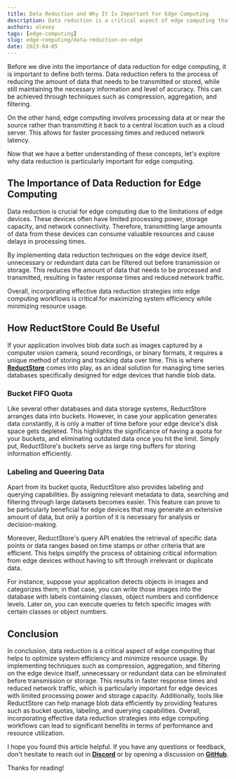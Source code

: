 ```yaml
---
title: Data Reduction and Why It Is Important For Edge Computing
description: Data reduction is a critical aspect of edge computing that helps to optimize system efficiency and minimize resource usage. 
authors: alexey
tags: [edge-computing]
slug: edge-computing/data-reduction-on-edge
date: 2023-04-05
---
```


Before we dive into the importance of data reduction for edge computing, it is important to define both terms. 
Data reduction refers to the process of reducing the amount of data that needs to be transmitted or stored, while still maintaining the necessary information and level of accuracy. 
This can be achieved through techniques such as compression, aggregation, and filtering.

<!--truncate-->

On the other hand, edge computing involves processing data at or near the source rather than transmitting it back to a central location such as a cloud server. 
This allows for faster processing times and reduced network latency.

Now that we have a better understanding of these concepts, let's explore why data reduction is particularly important for edge computing.

## The Importance of Data Reduction for Edge Computing

Data reduction is crucial for edge computing due to the limitations of edge devices. 
These devices often have limited processing power, storage capacity, and network connectivity. 
Therefore, transmitting large amounts of data from these devices can consume valuable resources and cause delays in processing times.

By implementing data reduction techniques on the edge device itself, unnecessary or redundant data can be filtered out before transmission or storage. 
This reduces the amount of data that needs to be processed and transmitted, resulting in faster response times and reduced network traffic.

Overall, incorporating effective data reduction strategies into edge computing workflows is critical for maximizing system efficiency while minimizing resource usage.

## How ReductStore Could Be Useful

If your application involves blob data such as images captured by a computer vision camera, sound recordings, or binary formats, it requires a unique method of storing and tracking data over time. 
This is where [**ReductStore**](https://www.reduct.store) comes into play, as an ideal solution for managing time series databases specifically designed for edge devices that handle blob data.

### Bucket FIFO Quota

Like several other databases and data storage systems, ReductStore arranges data into buckets. 
However, in case your application generates data constantly, it is only a matter of time before your edge device's disk space gets depleted. 
This highlights the significance of having a quota for your buckets, and eliminating outdated data once you hit the limit. 
Simply put, ReductStore's buckets serve as large ring buffers for storing information efficiently.

### Labeling and Queering Data

Apart from its bucket quota, ReductStore also provides labeling and querying capabilities. 
By assigning relevant metadata to data, searching and filtering through large datasets becomes easier. 
This feature can prove to be particularly beneficial for edge devices that may generate an extensive amount of data, but only a portion of it is necessary for analysis or decision-making.

Moreover, ReductStore's query API enables the retrieval of specific data points or data ranges based on time stamps or other criteria that are efficient.
This helps simplify the process of obtaining critical information from edge devices without having to sift through irrelevant or duplicate data.

For instance, suppose your application detects objects in images and categorizes them; in that case, you can write those images into the database with labels containing classes, object numbers and confidence levels. 
Later on, you can execute queries to fetch specific images with certain classes or object numbers.

## Conclusion

In conclusion, data reduction is a critical aspect of edge computing that helps to optimize system efficiency and minimize resource usage.
By implementing techniques such as compression, aggregation, and filtering on the edge device itself, unnecessary or redundant data can be eliminated before transmission or storage.
This results in faster response times and reduced network traffic, which is particularly important for edge devices with limited processing power and storage capacity.
Additionally, tools like ReductStore can help manage blob data efficiently by providing features such as bucket quotas, labeling, and querying capabilities.
Overall, incorporating effective data reduction strategies into edge computing workflows can lead to significant benefits in terms of performance and resource utilization.

I hope you found this article helpful. If you have any questions or feedback, don't hesitate to reach out in [**Discord**](https://discord.gg/8wPtPGJYsn)
or by opening a discussion on [**GitHub**](https://github.com/reductstore/reductstore/discussions).

Thanks for reading!